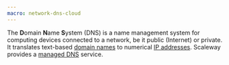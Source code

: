 ```yaml
---
macro: network-dns-cloud
---
```



The **D**omain **N**ame **S**ystem (DNS) is a name management system for computing devices connected to a network, be it public (Internet) or private. It translates text-based [domain names](/domains-and-dns/concepts/#domain-name) to numerical [IP addresses](/public-gateways/concepts/#ip-address). Scaleway provides a [managed DNS](/domains-and-dns/concepts/#scaleway-domains-and-dns) service.